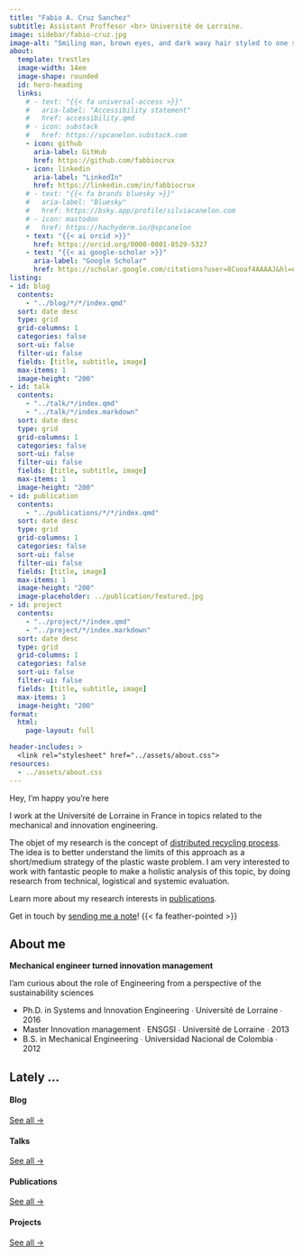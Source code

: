 ```yaml
---
title: "Fabio A. Cruz Sanchez"
subtitle: Assistant Proffesor <br> Université de Lorraine. 
image: sidebar/fabio-cruz.jpg
image-alt: "Smiling man, brown eyes, and dark wavy hair styled to one side"
about:
  template: trestles
  image-width: 14em
  image-shape: rounded
  id: hero-heading
  links:
    # - text: "{{< fa universal-access >}}"
    #   aria-label: "Accessibility statement"
    #   href: accessibility.qmd
    # - icon: substack
    #   href: https://spcanelon.substack.com
    - icon: github
      aria-label: GitHub
      href: https://github.com/fabbiocrux
    - icon: linkedin
      aria-label: "LinkedIn"
      href: https://linkedin.com/in/fabbiocrux
    # - text: "{{< fa brands bluesky >}}" 
    #   aria-label: "Bluesky"
    #   href: https://bsky.app/profile/silviacanelon.com
    # - icon: mastodon
    #   href: https://hachyderm.io/@spcanelon
    - text: "{{< ai orcid >}}"
      href: https://orcid.org/0000-0001-8529-5327
    - text: "{{< ai google-scholar >}}"
      aria-label: "Google Scholar"
      href: https://scholar.google.com/citations?user=8Cuoaf4AAAAJ&hl=en
listing: 
- id: blog
  contents: 
    - "../blog/*/*/index.qmd"
  sort: date desc
  type: grid
  grid-columns: 1
  categories: false
  sort-ui: false
  filter-ui: false
  fields: [title, subtitle, image]
  max-items: 1
  image-height: "200"
- id: talk
  contents: 
    - "../talk/*/index.qmd"
    - "../talk/*/index.markdown"
  sort: date desc
  type: grid
  grid-columns: 1
  categories: false
  sort-ui: false
  filter-ui: false
  fields: [title, subtitle, image]
  max-items: 1
  image-height: "200"
- id: publication
  contents: 
    - "../publications/*/*/index.qmd"
  sort: date desc
  type: grid
  grid-columns: 1
  categories: false
  sort-ui: false
  filter-ui: false
  fields: [title, image]
  max-items: 1
  image-height: "200"
  image-placeholder: ../publication/featured.jpg
- id: project
  contents: 
    - "../project/*/index.qmd"
    - "../project/*/index.markdown"
  sort: date desc
  type: grid
  grid-columns: 1
  categories: false
  sort-ui: false
  filter-ui: false
  fields: [title, subtitle, image]
  max-items: 1
  image-height: "200"
format: 
  html: 
    page-layout: full

header-includes: >
  <link rel="stylesheet" href="../assets/about.css">
resources:
  - ../assets/about.css
---
```


::: {#hero-heading}
<div class="h1">Hey, I'm happy you're here</div>

I work at the Université de Lorraine in France in topics related to the mechanical and innovation engineering. 


The objet of my research is the concept of [distributed recycling process](). 
The idea is to better understand the limits of this approach as a short/medium strategy of the plastic waste problem.
I am very interested to work with fantastic people to make a holistic analysis of this topic, by doing research from technical, logistical and systemic evaluation.   

Learn more about my research interests in [publications](/publication).


Get in touch by [sending me a note](/contact.qmd)! {{< fa feather-pointed >}}

:::

## About me

::: {.grid}
::: {.g-col-6 #about-me-1}

**Mechanical engineer turned innovation management**

I'am curious about the role of Engineering from a perspective of the sustainability sciences


:::

::: {.g-col-6 #about-me-2}


<ul class="fa-ul">
  <li><span class="fa-li"><i class="fa-solid fa-graduation-cap"></i></span>Ph.D. in Systems and Innovation Engineering ∙ Université de Lorraine ∙ 2016</li>
  <li><span class="fa-li"><i class="fa-solid fa-graduation-cap"></i></span>Master Innovation management ∙ ENSGSI ∙ Université de Lorraine ∙ 2013</li>
  <li><span class="fa-li"><i class="fa-solid fa-graduation-cap"></i></span>B.S. in Mechanical Engineering ∙ Universidad Nacional de Colombia ∙ 2012</li>
</ul>

:::

:::
<!-- end grid -->


## Lately ...


:::: {.grid}

::: {.g-col-3}
#### Blog
::: {#blog}
:::
[See all &rarr;](../blog){.about-links .subtitle}
:::

::: {.g-col-3}
#### Talks
::: {#talk}
:::
[See all &rarr;](../talk){.about-links .subtitle}
:::

::: {.g-col-3}
#### Publications
::: {#publication}
:::
[See all &rarr;](../publication){.about-links .subtitle}
:::

::: {.g-col-3}
#### Projects
::: {#project}
:::
[See all &rarr;](../project){.about-links .subtitle}
:::

::::
